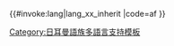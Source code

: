 <includeonly>{{#invoke:lang|lang_xx_inherit
|code=af
}}</includeonly><noinclude>
{{Documentation|Template:Lang-x/doc}}
[[Category:日耳曼語族多語言支持模板]]
</noinclude>